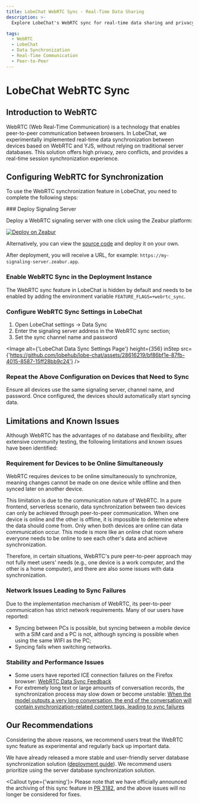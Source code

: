 ```yaml
---
title: LobeChat WebRTC Sync - Real-Time Data Sharing
description: >-
  Explore LobeChat's WebRTC sync for real-time data sharing and privacy without servers.

tags:
  - WebRTC
  - LobeChat
  - Data Synchronization
  - Real-Time Communication
  - Peer-to-Peer
---
```


# LobeChat WebRTC Sync

## Introduction to WebRTC

WebRTC (Web Real-Time Communication) is a technology that enables peer-to-peer communication between browsers. In LobeChat, we experimentally implemented real-time data synchronization between devices based on WebRTC and YJS, without relying on traditional server databases. This solution offers high privacy, zero conflicts, and provides a real-time session synchronization experience.

## Configuring WebRTC for Synchronization

To use the WebRTC synchronization feature in LobeChat, you need to complete the following steps:

<Steps>
  ### Deploy Signaling Server

  Deploy a WebRTC signaling server with one click using the Zeabur platform:

  [![Deploy on Zeabur](https://zeabur.com/button.svg)](https://zeabur.com/templates/MY0JZG?referralCode=arvinxx)

  Alternatively, you can view the [source code](https://github.com/lobehub/y-webrtc-signaling) and deploy it on your own.

  After deployment, you will receive a URL, for example: `https://my-signaling-server.zeabur.app`.

  ### Enable WebRTC Sync in the Deployment Instance

  The WebRTC sync feature in LobeChat is hidden by default and needs to be enabled by adding the environment variable `FEATURE_FLAGS=+webrtc_sync`.

  ### Configure WebRTC Sync Settings in LobeChat

  1. Open LobeChat settings -> Data Sync
  2. Enter the signaling server address in the WebRTC sync section;
  3. Set the sync channel name and password

  <Image alt={'LobeChat Data Sync Settings Page'} height={356} inStep src={'https://github.com/lobehub/lobe-chat/assets/28616219/bf86bf1e-87fb-4015-8587-15ff28bb9c24'} />

  ### Repeat the Above Configuration on Devices that Need to Sync

  Ensure all devices use the same signaling server, channel name, and password. Once configured, the devices should automatically start syncing data.
</Steps>

## Limitations and Known Issues

Although WebRTC has the advantages of no database and flexibility, after extensive community testing, the following limitations and known issues have been identified:

### Requirement for Devices to be Online Simultaneously

WebRTC requires devices to be online simultaneously to synchronize, meaning changes cannot be made on one device while offline and then synced later on another device.

This limitation is due to the communication nature of WebRTC. In a pure frontend, serverless scenario, data synchronization between two devices can only be achieved through peer-to-peer communication. When one device is online and the other is offline, it is impossible to determine where the data should come from. Only when both devices are online can data communication occur. This mode is more like an online chat room where everyone needs to be online to see each other's data and achieve synchronization.

Therefore, in certain situations, WebRTC's pure peer-to-peer approach may not fully meet users' needs (e.g., one device is a work computer, and the other is a home computer), and there are also some issues with data synchronization.

### Network Issues Leading to Sync Failures

Due to the implementation mechanism of WebRTC, its peer-to-peer communication has strict network requirements. Many of our users have reported:

- Syncing between PCs is possible, but syncing between a mobile device with a SIM card and a PC is not, although syncing is possible when using the same WIFI as the PC;
- Syncing fails when switching networks.

### Stability and Performance Issues

- Some users have reported ICE connection failures on the Firefox browser: [WebRTC Data Sync Feedback](https://github.com/lobehub/lobe-chat/issues/1683#issuecomment-2094745907)
- For extremely long text or large amounts of conversation records, the synchronization process may slow down or become unstable: [When the model outputs a very long conversation, the end of the conversation will contain synchronization-related content tags, leading to sync failures](https://github.com/lobehub/lobe-chat/issues/1962)

## Our Recommendations

Considering the above reasons, we recommend users treat the WebRTC sync feature as experimental and regularly back up important data.

We have already released a more stable and user-friendly server database synchronization solution ([deployment guide](/docs/self-hosting/advanced/server-database)). We recommend users prioritize using the server database synchronization solution.

<Callout type={'warning'}>
  Please note that we have officially announced the archiving of this sync feature in [PR
  3182](https://github.com/lobehub/lobe-chat/pull/3182), and the above issues will no longer be
  considered for fixes.
</Callout>
